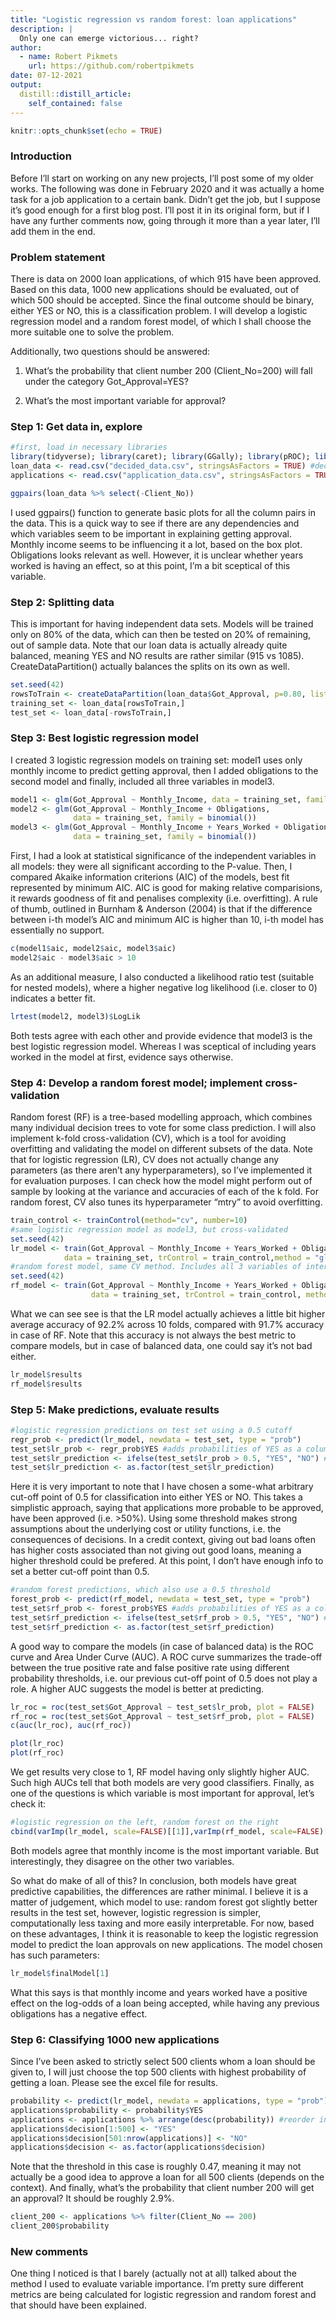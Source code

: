 ```yaml
---
title: "Logistic regression vs random forest: loan applications"
description: |
  Only one can emerge victorious... right?
author:
  - name: Robert Pikmets
    url: https://github.com/robertpikmets
date: 07-12-2021
output:
  distill::distill_article:
    self_contained: false
---
```



```r
knitr::opts_chunk$set(echo = TRUE)
```

### Introduction

Before I'll start on working on any new projects, I'll post some of my older works. The following was done in February 2020 and it was actually a home task for a job application to a certain bank. Didn't get the job, but I suppose it's good enough for a first blog post. I'll post it in its original form, but if I have any further comments now, going through it more than a year later, I'll add them in the end.

### Problem statement

There is data on 2000 loan applications, of which 915 have been approved. Based on this data, 1000 new applications should be evaluated, out of which 500 should be accepted. Since the final outcome should be binary, either YES or NO, this is a classification problem. I will develop a logistic regression model and a random forest model, of which I shall choose the more suitable one to solve the problem.

Additionally, two questions should be answered:

1. What’s the probability that client number 200 (Client_No=200) will fall under the
category Got_Approval=YES?

2. What’s the most important variable for approval?

### Step 1: Get data in, explore

```r
#first, load in necessary libraries
library(tidyverse); library(caret); library(GGally); library(pROC); library(lmtest)
loan_data <- read.csv("decided_data.csv", stringsAsFactors = TRUE) #decided upon applications
applications <- read.csv("application_data.csv", stringsAsFactors = TRUE) #new applications

ggpairs(loan_data %>% select(-Client_No))
```

I used ggpairs() function to generate basic plots for all the column pairs in the data. This is a quick way to see if there are any dependencies and which variables seem to be important in explaining getting approval. Monthly income seems to be influencing it a lot, based on the box plot. Obligations looks relevant as well. However, it is unclear whether years worked is having an effect, so at this point, I'm a bit sceptical of this variable.

### Step 2: Splitting data

This is important for having independent data sets. Models will be trained only on 80% of the data, which can then be tested on 20% of remaining, out of sample data. Note that our loan data is actually already quite balanced, meaning YES and NO results are rather similar (915 vs 1085). CreateDataPartition() actually balances the splits on its own as well. 

```r
set.seed(42)
rowsToTrain <- createDataPartition(loan_data$Got_Approval, p=0.80, list=FALSE)
training_set <- loan_data[rowsToTrain,]
test_set <- loan_data[-rowsToTrain,]
```


### Step 3: Best logistic regression model

I created 3 logistic regression models on training set: model1 uses only monthly income to predict getting approval, then I added obligations to the second model and finally, included all three variables in model3. 

```r
model1 <- glm(Got_Approval ~ Monthly_Income, data = training_set, family = binomial()) 
model2 <- glm(Got_Approval ~ Monthly_Income + Obligations, 
              data = training_set, family = binomial()) 
model3 <- glm(Got_Approval ~ Monthly_Income + Years_Worked + Obligations, 
              data = training_set, family = binomial()) 
```

First, I had a look at statistical significance of the independent variables in all models: they were all significant according to the P-value. Then, I compared Akaike information criterions (AIC) of the models, best fit represented by minimum AIC. AIC is good for making relative comparisions, it rewards goodness of fit and penalises complexity (i.e. overfitting). A rule of thumb, outlined in Burnham & Anderson (2004) is that if the difference between i-th model's AIC and minimum AIC is higher than 10, i-th model has essentially no support.

```r
c(model1$aic, model2$aic, model3$aic)
model2$aic - model3$aic > 10
```

As an additional measure, I also conducted a likelihood ratio test (suitable for nested models), where a higher negative log likelihood (i.e. closer to 0) indicates a better fit.

```r
lrtest(model2, model3)$LogLik
```

Both tests agree with each other and provide evidence that model3 is the best logistic regression model. Whereas I was sceptical of including years worked in the model at first, evidence says otherwise. 

### Step 4: Develop a random forest model; implement cross-validation

Random forest (RF) is a tree-based modelling approach, which combines many individual decision trees to vote for some class prediction. I will also implement k-fold cross-validation (CV), which is a tool for avoiding overfitting and validating the model on different subsets of the data. Note that for logistic regression (LR), CV does not actually change any parameters (as there aren't any hyperparameters), so I've implemented it for evaluation purposes. I can check how the model might perform out of sample by looking at the variance and accuracies of each of the k fold. For random forest, CV also tunes its hyperparameter "mtry" to avoid overfitting. 

```r
train_control <- trainControl(method="cv", number=10)
#same logistic regression model as model3, but cross-validated
set.seed(42)
lr_model <- train(Got_Approval ~ Monthly_Income + Years_Worked + Obligations,
            data = training_set, trControl = train_control,method = "glm", family=binomial())
#random forest model, same CV method. Includes all 3 variables of interest
set.seed(42)
rf_model <- train(Got_Approval ~ Monthly_Income + Years_Worked + Obligations,
                  data = training_set, trControl = train_control, method ="rf", ntree=500)
```

What we can see see is that the LR model actually achieves a little bit higher average accuracy of 92.2%  across 10 folds, compared with 91.7% accuracy in case of RF. Note that this accuracy is not always the best metric to compare models, but in case of balanced data, one could say it's not bad either.

```r
lr_model$results
rf_model$results

```


### Step 5: Make predictions, evaluate results

```r
#logistic regression predictions on test set using a 0.5 cutoff 
regr_prob <- predict(lr_model, newdata = test_set, type = "prob")
test_set$lr_prob <- regr_prob$YES #adds probabilities of YES as a column
test_set$lr_prediction <- ifelse(test_set$lr_prob > 0.5, "YES", "NO") #adds classification
test_set$lr_prediction <- as.factor(test_set$lr_prediction) 
```

Here it is very important to note that I have chosen a some-what arbitrary cut-off point of 0.5 for classification into either YES or NO. This takes a simplistic approach, saying that applications more probable to be approved, have been approved (i.e. >50%). Using some threshold makes strong assumptions about the underlying cost or utility functions, i.e. the consequences of decisions. In a credit context, giving out bad loans often has higher costs associated than not giving out good loans, meaning a higher threshold could be prefered. At this point, I don't have enough info to set a better cut-off point than 0.5.

```r
#random forest predictions, which also use a 0.5 threshold
forest_prob <- predict(rf_model, newdata = test_set, type = "prob")
test_set$rf_prob <- forest_prob$YES #adds probabilities of YES as a column
test_set$rf_prediction <- ifelse(test_set$rf_prob > 0.5, "YES", "NO") #adds classification
test_set$rf_prediction <- as.factor(test_set$rf_prediction) 
```

A good way to compare the models (in case of balanced data) is the ROC curve and Area Under Curve (AUC). A ROC curve summarizes the trade-off between the true positive rate and false positive rate using different probability thresholds, i.e. our previous cut-off point of 0.5 does not play a role. A higher AUC suggests the model is better at predicting.

```r
lr_roc = roc(test_set$Got_Approval ~ test_set$lr_prob, plot = FALSE)
rf_roc = roc(test_set$Got_Approval ~ test_set$rf_prob, plot = FALSE)
c(auc(lr_roc), auc(rf_roc))

plot(lr_roc)
plot(rf_roc)
```

We get results very close to 1, RF model having only slightly higher AUC. Such high AUCs tell that both models are very good classifiers. Finally, as one of the questions is which variable is most important for approval, let's check it:

```r
#logistic regression on the left, random forest on the right
cbind(varImp(lr_model, scale=FALSE)[[1]],varImp(rf_model, scale=FALSE)[[1]])
```

Both models agree that monthly income is the most important variable. But interestingly, they disagree on the other two variables.

So what do make of all of this? In conclusion, both models have great predictive capabilities, the differences are rather minimal. I believe it is a matter of judgement, which model to use: random forest got slightly better results in the test set, however, logistic regression is simpler, computationally less taxing and more easily interpretable. For now, based on these advantages, I think it is reasonable to keep the logistic regression model to predict the loan approvals on new applications. The model chosen has such parameters: 

```r
lr_model$finalModel[1]
```

What this says is that monthly income and years worked have a positive effect on the log-odds of a loan being accepted, while having any previous obligations has a negative effect.

### Step 6: Classifying 1000 new applications

Since I've been asked to strictly select 500 clients whom a loan should be given to, I will just choose the top 500 clients with highest probability of getting a loan. Please see the excel file for results. 

```r
probability <- predict(lr_model, newdata = applications, type = "prob")
applications$probability <- probability$YES
applications <- applications %>% arrange(desc(probability)) #reorder in terms of probability
applications$decision[1:500] <- "YES"
applications$decision[501:nrow(applications)] <- "NO"
applications$decision <- as.factor(applications$decision)
```

Note that the threshold in this case is roughly 0.47, meaning it may not actually be a good idea to approve a loan for all 500 clients (depends on the context). And finally, what's the probability that client number 200 will get an approval? It should be roughly 2.9%.

```r
client_200 <- applications %>% filter(Client_No == 200)
client_200$probability
```

### New comments

One thing I noticed is that I barely (actually not at all) talked about the method I used to evaluate variable importance. I'm pretty sure different metrics are being calculated for logistic regression and random forest and that should have been explained. 
